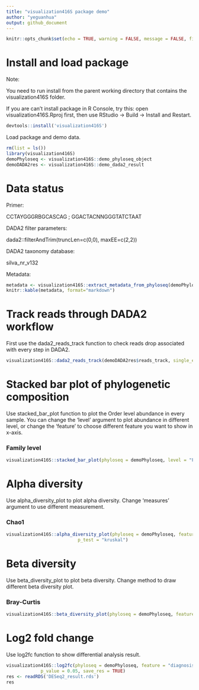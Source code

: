 ```yaml
---
title: "visualization416S package demo"
author: "yeguanhua"
output: github_document
---
```


```r
knitr::opts_chunk$set(echo = TRUE, warning = FALSE, message = FALSE, fig.width=10, fig.height=6)
```

# Install and load package

Note: 

You need to run install from the parent working directory that contains the visualization416S folder.

If you are can't install package in R Console, try this: open visualization416S.Rproj first, then use RStudio → Build → Install and Restart.

```r
devtools::install('visualization416S')
```

Load package and demo data.

```r
rm(list = ls())
library(visualization416S)
demoPhyloseq <- visualization416S::demo_phyloseq_object
demoDADA2res <- visualization416S::demo_dada2_result
```

# Data status

Primer: 

CCTAYGGGRBGCASCAG ; GGACTACNNGGGTATCTAAT

DADA2 filter parameters: 

dada2::filterAndTrim(truncLen=c(0,0), maxEE=c(2,2))

DADA2 taxonomy database: 

silva_nr_v132

Metadata: 

```r
metadata <- visualization416S::extract_metadata_from_phyloseq(demoPhyloseq) %>% arrange(diagnosis)
knitr::kable(metadata, format="markdown")
```

# Track reads through DADA2 workflow

First use the dada2_reads_track function to check reads drop associated with every step in DADA2.

```r
visualization416S::dada2_reads_track(demoDADA2res$reads_track, single_end = FALSE)
```

# Stacked bar plot of phylogenetic composition

Use stacked_bar_plot function to plot the Order level abundance in every sample. You can change the 'level' argument to plot abundance in different level, or change the 'feature' to choose different feature you want to show in x-axis.

### Family level

```r
visualization416S::stacked_bar_plot(phyloseq = demoPhyloseq, level = "Family", feature = "diagnosis")
```

# Alpha diversity

Use alpha_diversity_plot to plot alpha diversity. Change 'measures' argument to use different measurement.

### Chao1

```r
visualization416S::alpha_diversity_plot(phyloseq = demoPhyloseq, feature = "diagnosis", measures = "Chao1", 
                           p_test = "kruskal")
```

# Beta diversity

Use beta_diversity_plot to plot beta diversity. Change method to draw different beta diversity plot.

### Bray-Curtis

```r
visualization416S::beta_diversity_plot(phyloseq = demoPhyloseq, feature = "diagnosis", method = "bray")
```

# Log2 fold change

Use log2fc function to show differential analysis result.

```r
visualization416S::log2fc(phyloseq = demoPhyloseq, feature = "diagnosis", level = NA, 
             p_value = 0.05, save_res = TRUE)
res <- readRDS('DESeq2_result.rds')
res
```
